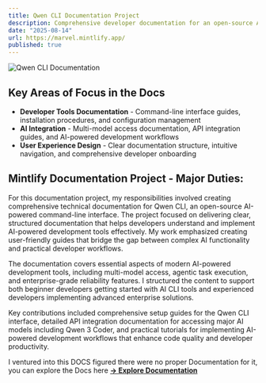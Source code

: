 ```yaml
---
title: Qwen CLI Documentation Project
description: Comprehensive developer documentation for an open-source AI-powered command-line interface with multi-model access and enterprise-grade capabilities.
date: "2025-08-14"
url: https://marvel.mintlify.app/
published: true
---
```


![Qwen CLI Documentation](/qwen-cli-docs.png)

## Key Areas of Focus in the Docs
- **Developer Tools Documentation** - Command-line interface guides, installation procedures, and configuration management
- **AI Integration** - Multi-model access documentation, API integration guides, and AI-powered development workflows  
- **User Experience Design** - Clear documentation structure, intuitive navigation, and comprehensive developer onboarding

## Mintlify Documentation Project - Major Duties:
For this documentation project, my responsibilities involved creating comprehensive technical documentation for Qwen CLI, an open-source AI-powered command-line interface. The project focused on delivering clear, structured documentation that helps developers understand and implement AI-powered development tools effectively. My work emphasized creating user-friendly guides that bridge the gap between complex AI functionality and practical developer workflows.

The documentation covers essential aspects of modern AI-powered development tools, including multi-model access, agentic task execution, and enterprise-grade reliability features. I structured the content to support both beginner developers getting started with AI CLI tools and experienced developers implementing advanced enterprise solutions.

Key contributions included comprehensive setup guides for the Qwen CLI interface, detailed API integration documentation for accessing major AI models including Qwen 3 Coder, and practical tutorials for implementing AI-powered development workflows that enhance code quality and developer productivity.

I ventured into this DOCS figured there were no proper Documentation for it, you can explore the Docs here
**[→ Explore Documentation](https://marvel.mintlify.app/)**